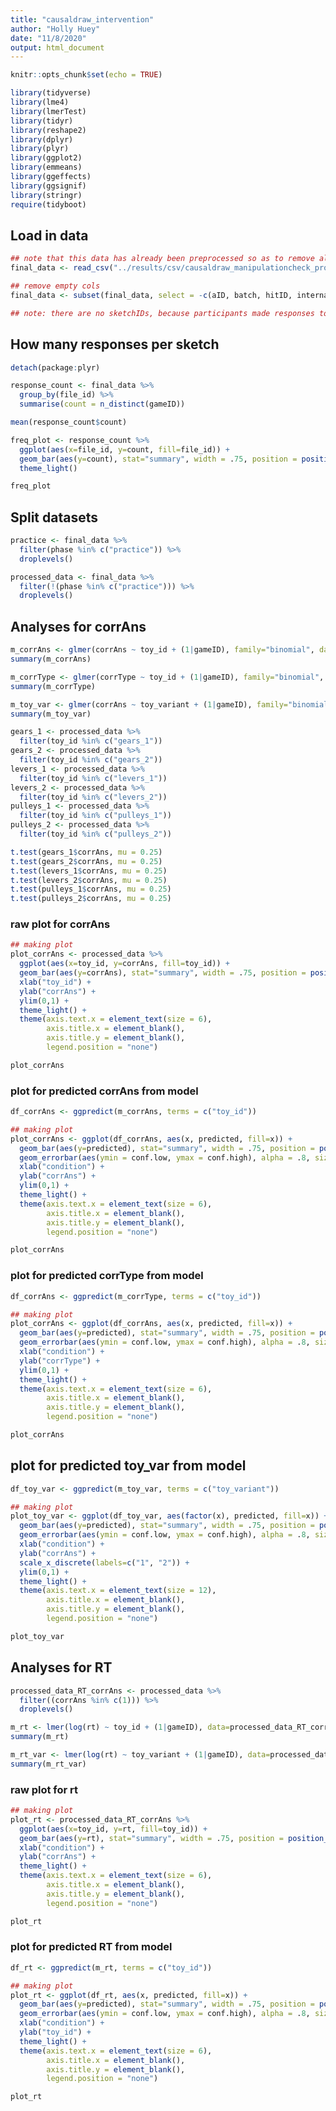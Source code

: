 ```yaml
---
title: "causaldraw_intervention"
author: "Holly Huey"
date: "11/8/2020"
output: html_document
---
```


```r
knitr::opts_chunk$set(echo = TRUE)
```

```r
library(tidyverse)
library(lme4)
library(lmerTest)
library(tidyr)
library(reshape2)
library(dplyr)
library(plyr)
library(ggplot2)
library(emmeans)
library(ggeffects)
library(ggsignif)
library(stringr)
require(tidyboot)
```

## Load in data
```r
## note that this data has already been preprocessed so as to remove all identifiable information (originally collected on SONA)
final_data <- read_csv("../results/csv/causaldraw_manipulationcheck_processed_data.csv") 

## remove empty cols
final_data <- subset(final_data, select = -c(aID, batch, hitID, internal_node_id, prompt, response_ends_trial, stimulus_duration, trial_duration, wID, key_check))

## note: there are no sketchIDs, because participants made responses to the video demos (not the sketches) in this control task
```

## How many responses per sketch
```r
detach(package:plyr)

response_count <- final_data %>% 
  group_by(file_id) %>% 
  summarise(count = n_distinct(gameID))

mean(response_count$count)

freq_plot <- response_count %>% 
  ggplot(aes(x=file_id, y=count, fill=file_id)) +
  geom_bar(aes(y=count), stat="summary", width = .75, position = position_dodge(width = 0.5)) +
  theme_light() 

freq_plot
```

## Split datasets
```r
practice <- final_data %>%
  filter(phase %in% c("practice")) %>% 
  droplevels()

processed_data <- final_data %>%
  filter(!(phase %in% c("practice"))) %>% 
  droplevels()
```

## Analyses for corrAns
```r
m_corrAns <- glmer(corrAns ~ toy_id + (1|gameID), family="binomial", data=processed_data, nAGQ=0)
summary(m_corrAns)
```

```r
m_corrType <- glmer(corrType ~ toy_id + (1|gameID), family="binomial", data=processed_data, nAGQ=0)
summary(m_corrType)

m_toy_var <- glmer(corrAns ~ toy_variant + (1|gameID), family="binomial", data=processed_data, nAGQ=0)
summary(m_toy_var)

gears_1 <- processed_data %>% 
  filter(toy_id %in% c("gears_1")) 
gears_2 <- processed_data %>% 
  filter(toy_id %in% c("gears_2")) 
levers_1 <- processed_data %>% 
  filter(toy_id %in% c("levers_1")) 
levers_2 <- processed_data %>% 
  filter(toy_id %in% c("levers_2")) 
pulleys_1 <- processed_data %>% 
  filter(toy_id %in% c("pulleys_1"))
pulleys_2 <- processed_data %>% 
  filter(toy_id %in% c("pulleys_2")) 

t.test(gears_1$corrAns, mu = 0.25)
t.test(gears_2$corrAns, mu = 0.25)
t.test(levers_1$corrAns, mu = 0.25)
t.test(levers_2$corrAns, mu = 0.25)
t.test(pulleys_1$corrAns, mu = 0.25)
t.test(pulleys_2$corrAns, mu = 0.25)
```

### raw plot for corrAns
```r
## making plot
plot_corrAns <- processed_data %>% 
  ggplot(aes(x=toy_id, y=corrAns, fill=toy_id)) +
  geom_bar(aes(y=corrAns), stat="summary", width = .75, position = position_dodge(width = 0.5)) +
  xlab("toy_id") +
  ylab("corrAns") +
  ylim(0,1) +
  theme_light() +
  theme(axis.text.x = element_text(size = 6), 
        axis.title.x = element_blank(),
        axis.title.y = element_blank(),
        legend.position = "none")

plot_corrAns 
```

### plot for predicted corrAns from model
```r
df_corrAns <- ggpredict(m_corrAns, terms = c("toy_id"))

## making plot
plot_corrAns <- ggplot(df_corrAns, aes(x, predicted, fill=x)) +
  geom_bar(aes(y=predicted), stat="summary", width = .75, position = position_dodge(width = 0.5)) +
  geom_errorbar(aes(ymin = conf.low, ymax = conf.high), alpha = .8, size = .75, width=0) +
  xlab("condition") +
  ylab("corrAns") +
  ylim(0,1) +
  theme_light() +
  theme(axis.text.x = element_text(size = 6), 
        axis.title.x = element_blank(),
        axis.title.y = element_blank(),
        legend.position = "none")

plot_corrAns 
```

### plot for predicted corrType from model
```r
df_corrAns <- ggpredict(m_corrType, terms = c("toy_id"))

## making plot
plot_corrAns <- ggplot(df_corrAns, aes(x, predicted, fill=x)) +
  geom_bar(aes(y=predicted), stat="summary", width = .75, position = position_dodge(width = 0.5)) +
  geom_errorbar(aes(ymin = conf.low, ymax = conf.high), alpha = .8, size = .75, width=0) +
  xlab("condition") +
  ylab("corrType") +
  ylim(0,1) +
  theme_light() +
  theme(axis.text.x = element_text(size = 6), 
        axis.title.x = element_blank(),
        axis.title.y = element_blank(),
        legend.position = "none")

plot_corrAns 
```

## plot for predicted toy_var from model
```r
df_toy_var <- ggpredict(m_toy_var, terms = c("toy_variant"))

## making plot
plot_toy_var <- ggplot(df_toy_var, aes(factor(x), predicted, fill=x)) +
  geom_bar(aes(y=predicted), stat="summary", width = .75, position = position_dodge(width = 0.5)) +
  geom_errorbar(aes(ymin = conf.low, ymax = conf.high), alpha = .8, size = .75, width=0) +
  xlab("condition") +
  ylab("corrAns") +
  scale_x_discrete(labels=c("1", "2")) +
  ylim(0,1) +
  theme_light() +
  theme(axis.text.x = element_text(size = 12), 
        axis.title.x = element_blank(),
        axis.title.y = element_blank(),
        legend.position = "none")

plot_toy_var 
```

## Analyses for RT
```r
processed_data_RT_corrAns <- processed_data %>% 
  filter((corrAns %in% c(1))) %>% 
  droplevels()

m_rt <- lmer(log(rt) ~ toy_id + (1|gameID), data=processed_data_RT_corrAns, REML=FALSE)
summary(m_rt)

m_rt_var <- lmer(log(rt) ~ toy_variant + (1|gameID), data=processed_data_RT_corrAns, REML=FALSE)
summary(m_rt_var)
```

### raw plot for rt
```r
## making plot
plot_rt <- processed_data_RT_corrAns %>% 
  ggplot(aes(x=toy_id, y=rt, fill=toy_id)) +
  geom_bar(aes(y=rt), stat="summary", width = .75, position = position_dodge(width = 0.5)) +
  xlab("condition") +
  ylab("corrAns") +
  theme_light() +
  theme(axis.text.x = element_text(size = 6), 
        axis.title.x = element_blank(),
        axis.title.y = element_blank(),
        legend.position = "none")

plot_rt
```

### plot for predicted RT from model
```r
df_rt <- ggpredict(m_rt, terms = c("toy_id"))

## making plot
plot_rt <- ggplot(df_rt, aes(x, predicted, fill=x)) +
  geom_bar(aes(y=predicted), stat="summary", width = .75, position = position_dodge(width = 0.5)) +
  geom_errorbar(aes(ymin = conf.low, ymax = conf.high), alpha = .8, size = .75, width=0) +
  xlab("condition") +
  ylab("toy_id") +
  theme_light() +
  theme(axis.text.x = element_text(size = 6), 
        axis.title.x = element_blank(),
        axis.title.y = element_blank(),
        legend.position = "none")

plot_rt
```

